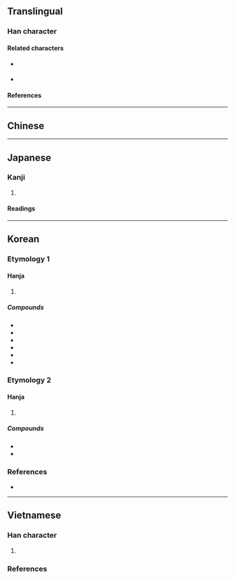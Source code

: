 {{also|畫|画}}
{{character info/new}}
==Translingual==

===Han character===
{{Han char|rn=102|rad=田|as=08|sn=13|four=50772|canj=LGUW|ids=⿳𦘒一⿶凵田}}

====Related characters====
* {{l|mul|畫}} {{q|Orthodox [[Traditional Chinese|traditional form]]}}
* {{l|mul|画}} {{q|[[Simplified Chinese]] and [[shinjitai]] form of {{l|mul|畫}}}}

====References====
{{Han ref|kx=0764.060|dkj=21877|hdz=42549.020|uh=7575}}

----

==Chinese==
{{zh-see|畫|v}}

----

==Japanese==

===Kanji===
{{ja-kanji|grade=|rs=田08}}

# {{alt form|lang=ja|画}}

====Readings====
{{ja-readings
|on=かく, が, かい
|kun=かぎる, はかる, はかりごと, かく
}}

----

==Korean==

===Etymology 1===

====Hanja====
{{ko-hanja|그림|화}}

# {{alt form|lang=ko|畫||{{hanja form of|화|[[picture]]; [[drawing]]; [[painting]]}}}}

=====Compounds=====
{{der-top3|Compounds}}
* {{ko-l|화면|畵面}}
* {{ko-l|화가|畵家}}
* {{ko-l|영화|映畵}}
* {{ko-l|만화|漫畵}}
* {{ko-l|벽화|壁畵}}
* {{ko-l|화룡점정|畵龍點睛}}
{{der-bottom}}

===Etymology 2===

====Hanja====
{{ko-hanja|긋다|그을|획}}

# {{alt form|lang=ko|畫||{{hanja form of|획|to [[draw]] a [[line]]; to [[mark#Verb|mark]]}}}}

=====Compounds=====
{{der-top3|Compounds}}
* {{ko-l|획수|畵數}}
* {{ko-l|획출|畫出}}
{{der-bottom}}

===References===
* {{R:ko:Inmyeongyonghanjapyo}}

{{categorize|ko|Hanja variant forms|sort=화}}

----

==Vietnamese==

===Han character===
{{vi-readings|rs=田08
|hanviet=hoạ-gdhn
|phienthiet=
|nom=vạch-gdhn
}}

# {{alt form|lang=vi|畫||{{han tu form of|hoạ|to [[draw]]}}}}

===References===
<references/>